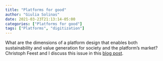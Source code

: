 ```yaml
---
title: "Platforms for good"
author: "Giulia Solinas" 
date: 2021-03-23T21:13:14-05:00
categories: ["Platforms for good"]
tags: ["Platforms", "digitization"]
---
```

What are the dimensions of a platform design that enables both sustainability and value generation for society and the platform’s market? Christoph Feest and I discuss this issue in this [blog post](https://diagonalising.com/platforms-for-good/).
<!-- This summer, during the **Academy of Management Conference**, [Christina Wawarta](https://scholar.google.com/citations?user=KIuvTCcAAAAJ&hl=en/), [Georg Reischauer ](https://sites.google.com/view/greischauer/) and I will organize an online symposium. We will discuss the role of **digitization in strategizing** with a panel of experts.  -->

<!-- What is the matter? Digital technologies such as platforms, big data analytics, and algorithms are reshaping how firms strategize. A first effect is **altering the strategy-making process**, which has become less exclusive and secret, and more flexible. Second, digital technologies are also **redefining strategy-making practices**, allowing actors to participate from afar or utilizing the wisdom of the crowd.  -->

<!-- We want to discuss these two effects, their significance for business, and their influence on the strategic management research agenda. -->

<!-- Who will be "on the stage" with us? **Stefan Haefliger** (Cass Business School, UK) **Julia Hautz** (U. of Innsbruck, AUT), **Ann Majchrzak** (U. of Southern California, USA), **Stella Pachidi** (U. of Cambridge, UK), **Sotirios Paroutis** (Warwick Business School, UK), **Richard Whittington** (U. of Oxford, UK). -->

<!-- Stay tuned and connect on Twitter, where we will post live tweets! -->



<!-- For more information about the Academy of Management Conference, follow this [link](http://aom.org/annualmeeting/theme).  -->

<!-- If you want to remove this post, you can simply # the upper part contained in the --- -->

<!-- ```{r setup, include=FALSE} -->
<!-- knitr::opts_chunk$set(collapse = TRUE) -->
<!-- ``` -->

<!-- # R Markdown -->

<!-- This is an R Markdown document. Markdown is a simple formatting syntax for authoring HTML, PDF, and MS Word documents. For more details on using R Markdown see <http://rmarkdown.rstudio.com>. -->

<!-- [Check out the latest **demo**](https://academic-demo.netlify.com/) -->

<!-- You can embed an R code chunk like this: -->

<!-- ```{r cars} -->
<!-- summary(cars) -->
<!-- fit <- lm(dist ~ speed, data = cars) -->
<!-- fit -->
<!-- ``` -->

<!-- # Including Plots -->

<!-- You can also embed plots. See Figure \@ref(fig:pie) for example: -->

<!-- ```{r pie, fig.cap='A fancy pie chart.', tidy=FALSE} -->
<!-- par(mar = c(0, 1, 0, 1)) -->
<!-- pie( -->
<!--   c(280, 60, 20), -->
<!--   c('Sky', 'Sunny side of pyramid', 'Shady side of pyramid'), -->
<!--   col = c('#0292D8', '#F7EA39', '#C4B632'), -->
<!--   init.angle = -50, border = NA -->
<!-- ) -->
<!-- ``` -->

